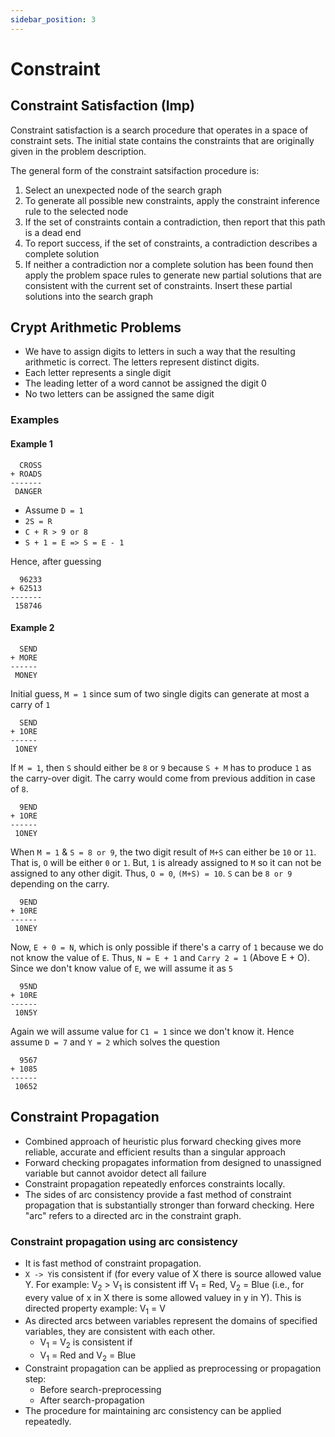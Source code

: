 ```yaml
---
sidebar_position: 3
---
```


# Constraint

## Constraint Satisfaction (Imp)

Constraint satisfaction is a search procedure that operates in a space of constraint sets. The initial state contains the constraints that are originally given in the problem description.

The general form of the constraint satsifaction procedure is:

1. Select an unexpected node of the search graph
2. To generate all possible new constraints, apply the constraint inference rule to the selected node
3. If the set of constraints contain a contradiction, then report that this path is a dead end
4. To report success, if the set of constraints, a contradiction describes a complete solution
5. If neither a contradiction nor a complete solution has been found then apply the problem space rules to generate new partial solutions that are consistent with the current set of constraints. Insert these partial solutions into the search graph

## Crypt Arithmetic Problems

-   We have to assign digits to letters in such a way that the resulting arithmetic is correct. The letters represent distinct digits.
-   Each letter represents a single digit
-   The leading letter of a word cannot be assigned the digit 0
-   No two letters can be assigned the same digit

### Examples

#### Example 1

```
  CROSS
+ ROADS
-------
 DANGER
```

-   Assume `D = 1`
-   `2S = R`
-   `C + R > 9 or 8`
-   `S + 1 = E => S = E - 1`

Hence, after guessing

```
  96233
+ 62513
-------
 158746
```

#### Example 2

```
  SEND
+ MORE
------
 MONEY
```

Initial guess, `M = 1` since sum of two single digits can generate at most a carry of `1`

```
  SEND
+ 1ORE
------
 1ONEY
```

If `M = 1`, then `S` should either be `8` or `9` because `S + M` has to produce `1` as the carry-over digit. The carry would come from previous addition in case of `8`.

```
  9END
+ 1ORE
------
 1ONEY
```

When `M = 1` & `S = 8 or 9`, the two digit result of `M+S` can either be `10` or `11`. That is, `O` will be either `0` or `1`. But, `1` is already assigned to `M` so it can not be assigned to any other digit. Thus, `O = 0`, `(M+S) = 10`. `S` can be `8 or 9` depending on the carry.

```
  9END
+ 10RE
------
 10NEY
```

Now, `E + 0 = N`, which is only possible if there's a carry of `1` because we do not know the value of `E`. Thus, `N = E + 1` and `Carry 2 = 1` (Above E + O). Since we don't know value of `E`, we will assume it as `5`

```
  95ND
+ 10RE
------
 10N5Y
```

Again we will assume value for `C1 = 1` since we don't know it. Hence assume `D = 7` and `Y = 2` which solves the question

```
  9567
+ 1085
------
 10652
```

## Constraint Propagation

-   Combined approach of heuristic plus forward checking gives more reliable, accurate and efficient results than a singular approach
-   Forward checking propagates information from designed to unassigned variable but cannot avoidor detect all failure
-   Constraint propagation repeatedly enforces constraints locally.
-   The sides of arc consistency provide a fast method of constraint propagation that is substantially stronger than forward checking. Here "arc" refers to a directed arc in the constraint graph.

### Constraint propagation using arc consistency

-   It is fast method of constraint propagation.
-   `X -> Y`is consistent if (for every value of X there is source allowed value Y. For example: V<sub>2</sub> > V<sub>1</sub> is consistent iff V<sub>1</sub> = Red, V<sub>2</sub> = Blue (i.e., for every value of x in X there is some allowed valuey in y in Y). This is directed property example: V<sub>1</sub> = V
-   As directed arcs between variables represent the domains of specified
    variables, they are consistent with each other.
    -   V<sub>1</sub> = V<sub>2</sub> is consistent if
    -   V<sub>1</sub> = Red and V<sub>2</sub> = Blue
-   Constraint propagation can be applied as preprocessing or propagation
    step:
    -   Before search-preprocessing
    -   After search-propagation
-   The procedure for maintaining arc consistency can be applied repeatedly.
